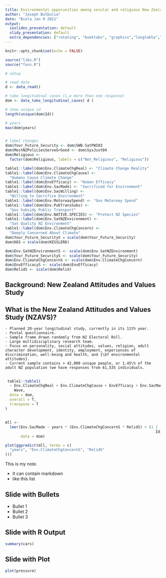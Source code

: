 ```yaml
---
title: Environmental opporunities among secular and religious New Zealanders
author: "Joseph Bulbulia"
date: "Biola Jan 9 2021"
output:
  ioslides_presentation: default
  slidy_presentation: default
  extra_dependencies: ["rotating", "booktabs", "graphicx","longtable","amsmath","amsfonts","amssymb"]
---
```


```r
knitr::opts_chunk$set(echo = FALSE)
```


```r
source("libs.R")
source("funs.R")
```

```r
# setup

# read data
d <- data_read()

# take longitudinal cases (i.e more than one response)
dom <- data_take_longitudinal_cases( d )

# show unique id
length(unique(dom$Id)) 

# years
max(dom$years)


# label changes
dom$Your_Future_Security <- dom$SWB.SatPWI03
dom$MostNZPoliciesServeGrGood <- dom$SysJust04
dom$Religious <-
  factor(dom$Religious, labels = c("Not_Religious", "Religious"))

table1::label(dom$Env.ClimateChgReal) <- "Climate Change Reality"
table1::label(dom$Env.ClimateChgCause) <-
  "Humans Cause Climate Change"
table1::label(dom$EnvEfficacy) <- "Human Efficacy"
table1::label(dom$Env.SacMade) <- "Sacrificed for Environment"
table1::label(dom$Env.SacWilling) <-
  "Willing to Sacrifice Environment"
table1::label(dom$Env.MotorwaySpend) <- "Gov Motorway Spend"
table1::label(dom$Env.PubTransSubs) <-
  "Gov Subsidy Public Transport"
table1::label(dom$Env.NATIVE.SPECIES) <- "Protect NZ Species"
table1::label(dom$Env.SatNZEnvironment) <-
  "Sat Quality NZ Environment"
table1::label(dom$Env.ClimateChgConcern) <-
  "Deeply Concerned About Climate"
dom$Your_Future_SecurityS = scale(dom$Your_Future_Security)
dom$K6S = scale(dom$KESSLER6)

dom$Env.SatNZEnvironmentS <- scale(dom$Env.SatNZEnvironment)
dom$Your_Future_SecurityS <- scale(dom$Your_Future_Security)
dom$Env.ClimateChgConcernS <- scale(dom$Env.ClimateChgConcern)
dom$EnvEfficacyS <- scale(dom$EnvEfficacy)
dom$RelidS <- scale(dom$Relid)
```



## Background: New Zealand Attitudes and Values Study
## What is the New Zealand Attitudes and Values Study (NZAVS)?
    - Planned 20-year longitudinal study, currently in its 11th year.
    - Postal questionnaire.
    - Sample frame drawn randomly from NZ Electoral Roll.
    - Large multidisciplinary research team.
    - Focus on personality, social attitudes, values, religion, adult character development, identity, employment, experiences of discrimination, well-being and health, and {\bf environmental attitudes}.
    - Current sample contains > 42,000 unique people, or 1.45\% of the adult NZ population (we have responses from 61,535 individuals.

##

```r
 table1::table1(
  ~ Env.ClimateChgReal + Env.ClimateChgCause + EnvEfficacy + Env.SacMade + Env.SacWilling + Env.SatNZEnvironment + Env.ClimateChgConcern |
    Wave,
  data = dom,
  overall = T,
  transpose = T
)
```


##
```r
mll <-
  lmer(Env.SacMade ~ years * (Env.ClimateChgConcernS * RelidS) + (1 |
                                                                    Id),
       data = dom)
```

```r
plot(ggpredict(mll, terms = c(
  "years", "Env.ClimateChgConcernS", "RelidS"
)))
```

       
       


<div class="notes">
This is my *note*.

- It can contain markdown
- like this list
</div>


## Slide with Bullets

- Bullet 1
- Bullet 2
- Bullet 3

## Slide with R Output

```r
summary(cars)
```

## Slide with Plot

```r
plot(pressure)
```

